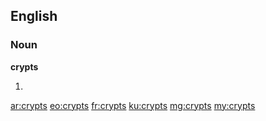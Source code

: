 ==English==

===Noun===
'''crypts'''

# {{plural of|crypt}}

[[ar:crypts]]
[[eo:crypts]]
[[fr:crypts]]
[[ku:crypts]]
[[mg:crypts]]
[[my:crypts]]